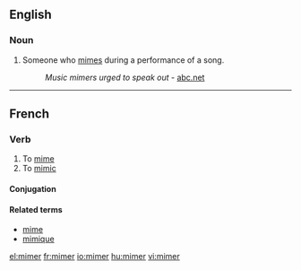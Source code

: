 ==English==

===Noun===
{{en-noun}}

# Someone who [[mime]]s during a performance of a song.
#: ''Music mimers urged to speak out'' - [http://arts.abc.net.au/news/artsnews_1562381.htm abc.net]


----
==French==

===Verb===
{{infl|fr|verb}}

# To [[mime]]
# To [[mimic]]

====Conjugation====
{{fr-conj-er|mim|avoir}}

====Related terms====
*[[mime#French|mime]]
*[[mimique]]

[[el:mimer]]
[[fr:mimer]]
[[io:mimer]]
[[hu:mimer]]
[[vi:mimer]]